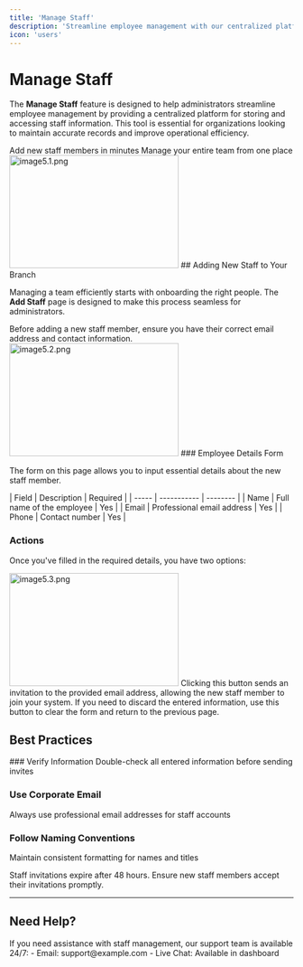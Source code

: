 ```yaml
---
title: 'Manage Staff'
description: 'Streamline employee management with our centralized platform'
icon: 'users'
---
```


# Manage Staff

The **Manage Staff** feature is designed to help administrators streamline employee management by providing a centralized platform for storing and accessing staff information. This tool is essential for organizations looking to maintain accurate records and improve operational efficiency.

<CardGroup>
  <Card title="Quick Add" icon="plus">
    Add new staff members in minutes
  </Card>
  <Card title="Easy Management" icon="users">
    Manage your entire team from one place
  </Card>
</CardGroup>
    <Frame>
 <img src="/images/images docs/image5.1.png" alt="image5.1.png" 
         width="300"
       height="200" />
    </Frame>
## Adding New Staff to Your Branch

Managing a team efficiently starts with onboarding the right people. The **Add Staff** page is designed to make this process seamless for administrators.

<Tip>
  Before adding a new staff member, ensure you have their correct email address and contact information.
</Tip>
 <Frame>
 <img src="/images/images docs/image5.2.png" alt="image5.2.png" 
         width="300"
       height="200" />
    </Frame>
### Employee Details Form

The form on this page allows you to input essential details about the new staff member.

<AccordionGroup>
  <Accordion title="Required Fields">
    | Field | Description | Required |
    | ----- | ----------- | -------- |
    | Name | Full name of the employee | Yes |
    | Email | Professional email address | Yes |
    | Phone | Contact number | Yes |
  </Accordion>
</AccordionGroup>

### Actions

Once you've filled in the required details, you have two options:
 <Frame>
 <img src="/images/images docs/image5.3.png" alt="image5.3.png" 
         width="300"
       height="200" />
    </Frame>
<CardGroup>
  <Card title="Send Invite" icon="envelope">
    Clicking this button sends an invitation to the provided email address, allowing the new staff member to join your system.
  </Card>
  <Card title="Cancel" icon="x">
    If you need to discard the entered information, use this button to clear the form and return to the previous page.
  </Card>
</CardGroup>

## Best Practices

<Steps>
  ### Verify Information
  Double-check all entered information before sending invites

  ### Use Corporate Email
  Always use professional email addresses for staff accounts

  ### Follow Naming Conventions
  Maintain consistent formatting for names and titles
</Steps>

<Warning>
  Staff invitations expire after 48 hours. Ensure new staff members accept their invitations promptly.
</Warning>

---

## Need Help?

<Card title="Support" icon="lifebuoy">
  If you need assistance with staff management, our support team is available 24/7:
  - Email: support@example.com
  - Live Chat: Available in dashboard
</Card>